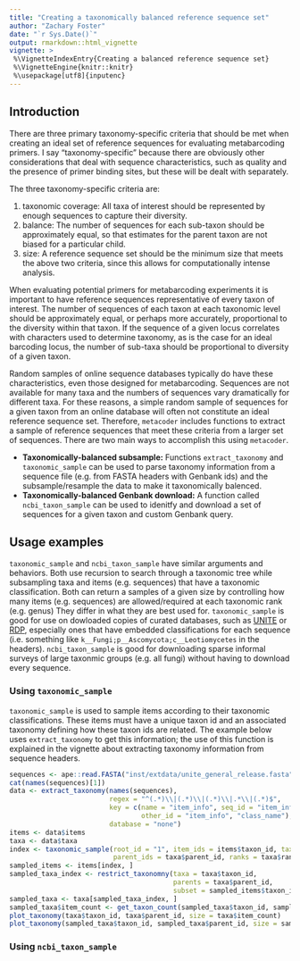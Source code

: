 ```yaml
---
title: "Creating a taxonomically balanced reference sequence set"
author: "Zachary Foster"
date: "`r Sys.Date()`"
output: rmarkdown::html_vignette
vignette: >
 %\VignetteIndexEntry{Creating a balanced reference sequence set}
 %\VignetteEngine{knitr::knitr}
 %\usepackage[utf8]{inputenc}
---
```



## Introduction

There are three primary taxonomy-specific criteria that should be met when creating an ideal set of reference sequences for evaluating metabarcoding primers.
I say "taxonomy-specific" because there are obviously other considerations that deal with sequence characteristics, such as quality and the presence of primer binding sites, but these will be dealt with separately.

The three taxonomy-specific criteria are: 

1. taxonomic coverage: All taxa of interest should be represented by enough sequences to capture their diversity.
2. balance: The number of sequences for each sub-taxon should be approximately equal, so that estimates for the parent taxon are not biased for a particular child. 
3. size: A reference sequence set should be the minimum size that meets the above two criteria, since this allows for computationally intense analysis. 

When evaluating potential primers for metabarcoding experiments it is important to have reference sequences representative of every taxon of interest.
The number of sequences of each taxon at each taxonomic level should be approximately equal, or perhaps more accurately, proportional to the diversity within that taxon.
If the sequence of a given locus correlates with characters used to determine taxonomy, as is the case for an ideal barcoding locus, the number of sub-taxa should be proportional to diversity of a given taxon. 

Random samples of online sequence databases typically do have these characteristics, even those designed for metabarcoding. 
Sequences are not available for many taxa and the numbers of sequences vary dramatically for different taxa. 
For these reasons, a simple random sample of sequences for a given taxon from an online database will often not constitute an ideal reference sequence set. 
Therefore, `metacoder` includes functions to extract a sample of reference sequences that meet these criteria from a larger set of sequences. 
There are two main ways to accomplish this using `metacoder`. 

* **Taxonomically-balanced subsample:** Functions `extract_taxonomy` and `taxonomic_sample` can be used to parse taxonomy information from a sequence file (e.g. from FASTA headers with Genbank ids) and the subsample/resample the data to make it taxonomically balenced.
* **Taxonomically-balanced Genbank download:** A function called `ncbi_taxon_sample` can be used to idenitfy and download a set of sequences for a given taxon and custom Genbank query. 

## Usage examples

`taxonomic_sample` and `ncbi_taxon_sample` have similar arguments and behaviors. 
Both use recursion to search through a taxonomic tree while subsampling taxa and items (e.g. sequences) that have a taxonomic classification. 
Both can return a samples of a given size by controlling how many items (e.g. sequences) are allowed/required at each taxonomic rank (e.g. genus)
They differ in what they are best used for. 
`taxonomic_sample` is good for use on dowloaded copies of curated databases, such as [UNITE](https://unite.ut.ee/) or [RDP](http://rdp.cme.msu.edu/seqmatch/seqmatch_intro.jsp), especially ones that have embedded classifications for each sequence (i.e. something like `k__Fungi;p__Ascomycota;c__Leotiomycetes` in the headers). 
`ncbi_taxon_sample` is good for downloading sparse informal surveys of large taxonmic groups (e.g. all fungi) without having to download every sequence. 

### Using `taxonomic_sample`

`taxonomic_sample` is used to sample items according to their taxonomic classifications. 
These items must have a unique taxon id and an associated taxonomy defining how these taxon ids are related. 
The example below uses `extract_taxonomy` to get this information; the use of this function is explained in the vignette about extracting taxonomy information from sequence headers.

```r
sequences <- ape::read.FASTA("inst/extdata/unite_general_release.fasta")
cat(names(sequences)[1])
data <- extract_taxonomy(names(sequences),
                         regex = "^(.*)\\|(.*)\\|(.*)\\|.*\\|(.*)$",
                         key = c(name = "item_info", seq_id = "item_info",
                                 other_id = "item_info", "class_name"),
                         database = "none")
items <- data$items
taxa <- data$taxa
index <- taxonomic_sample(root_id = "1", item_ids = items$taxon_id, taxon_ids = taxa$taxon_id,
                          parent_ids = taxa$parent_id, ranks = taxa$rank, max_counts = c("p" = 20, "s" = 2))
sampled_items <- items[index, ]
sampled_taxa_index <- restrict_taxonomny(taxa = taxa$taxon_id,
                                         parents = taxa$parent_id,
                                         subset = sampled_items$taxon_id)
sampled_taxa <- taxa[sampled_taxa_index, ]
sampled_taxa$item_count <- get_taxon_count(sampled_taxa$taxon_id, sampled_taxa$parent_id, sampled_items$taxon_id)
plot_taxonomy(taxa$taxon_id, taxa$parent_id, size = taxa$item_count)
plot_taxonomy(sampled_taxa$taxon_id, sampled_taxa$parent_id, size = sampled_taxa$item_count)
```


### Using `ncbi_taxon_sample`